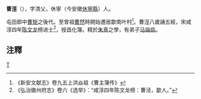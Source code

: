 '''曹涇'''（{{bd|?||?||}}），字清父，休寧（今安徽[[休寧縣|休寧縣]]）人。

屯田郎中[[曹矩|曹矩]]之後代。至曾祖[[曹然|曹然]]時開始遷居歙南叶村<ref>《新安文献志》卷九五上洪焱祖《曹主簿传》</ref>。曹涇八歲誦五經，宋咸淳四年[[陈文龙|陈文龙]]榜进士<ref>《弘治徽州府志》卷六《选举》：“咸淳四年陈文龙榜：曹泾，歙人。”</ref>，授昌化簿。精於[[朱熹|朱熹]]之學，有弟子[[马端临|马端临]]。

==注釋==
<references/>
[[Category:宋朝政治人物|T]]
